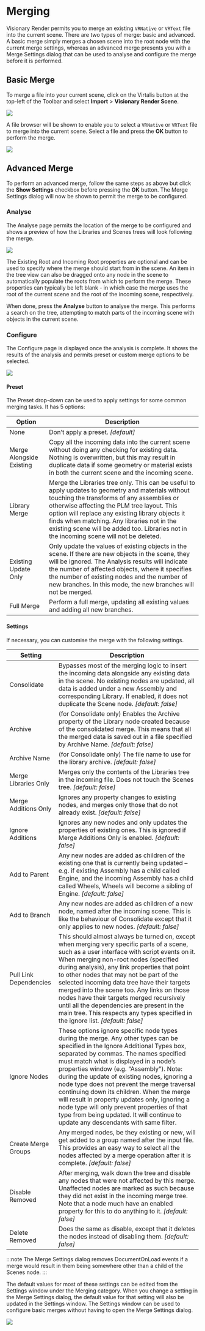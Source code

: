 # Merging

Visionary Render permits you to merge an existing `VRNative` or `VRText` file into the current scene. There are two types of merge: basic and advanced. A basic merge simply merges a chosen scene into the root node with the current merge settings, whereas an advanced merge presents you with a Merge Settings dialog that can be used to analyse and configure the merge before it is performed.

## Basic Merge

To merge a file into your current scene, click on the Virtalis button at the top-left of the Toolbar and select **Import** > **Visionary Render Scene**.

![](/img/user-manual/chapter37/1.jpg)

A file browser will be shown to enable you to select a `VRNative` or `VRText` file to merge into the current scene. Select a file and press the **OK** button to perform the merge.

![](/img/user-manual/chapter37/2.jpg)

## Advanced Merge

To perform an advanced merge, follow the same steps as above but click the **Show Settings** checkbox before pressing the **OK** button. The Merge Settings dialog will now be shown to permit the merge to be configured.

### Analyse

The Analyse page permits the location of the merge to be configured and shows a preview of how the Libraries and Scenes trees will look following the merge.

![](/img/user-manual/chapter37/3.jpg)

The Existing Root and Incoming Root properties are optional and can be used to specify where the merge should start from in the scene. An item in the tree view can also be dragged onto any node in the scene to automatically populate the roots from which to perform the merge. These properties can typically be left blank - in which case the merge uses the root of the current scene and the root of the incoming scene, respectively.

When done, press the **Analyse** button to analyse the merge. This performs a search on the tree, attempting to match parts of the incoming scene with objects in the current scene.

### Configure

The Configure page is displayed once the analysis is complete. It shows the results of the analysis and permits preset or custom merge options to be selected.

![](/img/user-manual/chapter37/4.jpg)

#### Preset

The Preset drop-down can be used to apply settings for some common merging tasks. It has 5 options:

| Option                   | Description                                                                                                                                                                                                                                                                                                                                                                                  |
|--------------------------|----------------------------------------------------------------------------------------------------------------------------------------------------------------------------------------------------------------------------------------------------------------------------------------------------------------------------------------------------------------------------------------------|
| None                     | Don’t apply a preset. *\[default\]*                                                                                                                                                                                                                                                                                                                                                          |
| Merge Alongside Existing | Copy all the incoming data into the current scene without doing any checking for existing data. Nothing is overwritten, but this may result in duplicate data if some geometry or material exists in both the current scene and the incoming scene.                                                                                                                                          |
| Library Merge            | Merge the Libraries tree only. This can be useful to apply updates to geometry and materials without touching the transforms of any assemblies or otherwise affecting the PLM tree layout. This option will replace any existing library objects it finds when matching. Any libraries not in the existing scene will be added too. Libraries not in the incoming scene will not be deleted. |
| Existing Update Only     | Only update the values of existing objects in the scene. If there are new objects in the scene, they will be ignored. The Analysis results will indicate the number of affected objects, where it specifies the number of existing nodes and the number of new branches. In this mode, the new branches will not be merged.                                                                  |
| Full Merge               | Perform a full merge, updating all existing values and adding all new branches.                                                                                                                                                                                                                                                                                                              |

#### Settings

If necessary, you can customise the merge with the following settings.

| Setting | Description |
| --- | --- |
| Consolidate | Bypasses most of the merging logic to insert the incoming data alongside any existing data in the scene. No existing nodes are updated, all data is added under a new Assembly and corresponding Library. If enabled, it does not duplicate the Scene node. *[default: false]* |
| Archive | (for Consolidate only) Enables the Archive property of the Library node created because of the consolidated merge. This means that all the merged data is saved out in a file specified by Archive Name. *[default: false]* |
| Archive Name | (for Consolidate only) The file name to use for the library archive. *[default: false]* |
| Merge Libraries Only | Merges only the contents of the Libraries tree in the incoming file. Does not touch the Scenes tree. *[default: false]* |
| Merge Additions Only | Ignores any property changes to existing nodes, and merges only those that do not already exist. *[default: false]* |
| Ignore Additions | Ignores any new nodes and only updates the properties of existing ones. This is ignored if Merge Additions Only is enabled. *[default: false]* |
| Add to Parent | Any new nodes are added as children of the existing one that is currently being updated – e.g. if existing Assembly has a child called Engine, and the incoming Assembly has a child called Wheels, Wheels will become a sibling of Engine. *[default: false]* |
| Add to Branch | Any new nodes are added as children of a new node, named after the incoming scene. This is like the behaviour of Consolidate except that it only applies to new nodes. *[default: false]* |
| Pull Link Dependencies | This should almost always be turned on, except when merging very specific parts of a scene, such as a user interface with script events on it. When merging non-root nodes (specified during analysis), any link properties that point to other nodes that may not be part of the selected incoming data tree have their targets merged into the scene too. Any links on those nodes have their targets merged recursively until all the dependencies are present in the main tree. This respects any types specified in the ignore list. *[default: false]* |
| Ignore Nodes | These options ignore specific node types during the merge. Any other types can be specified in the Ignore Additional Types box, separated by commas. The names specified must match what is displayed in a node’s properties window (e.g. “Assembly”). Note: during the update of existing nodes, ignoring a node type does not prevent the merge traversal continuing down its children. When the merge will result in property updates only, ignoring a node type will only prevent properties of that type from being updated. It will continue to update any descendants with same filter. |
| Create Merge Groups | Any merged nodes, be they existing or new, will get added to a group named after the input file. This provides an easy way to select all the nodes affected by a merge operation after it is complete. *[default: false]* |
| Disable Removed | After merging, walk down the tree and disable any nodes that were not affected by this merge. Unaffected nodes are marked as such because they did not exist in the incoming merge tree. Note that a node much have an enabled property for this to do anything to it. *[default: false]* |
| Delete Removed | Does the same as disable, except that it deletes the nodes instead of disabling them. *[default: false]* |

:::note
The Merge Settings dialog removes DocumentOnLoad events if a merge would result in them being somewhere other than a child of the Scenes node.
:::

The default values for most of these settings can be edited from the Settings window under the Merging category. When you change a setting in the Merge Settings dialog, the default value for that setting will also be updated in the Settings window. The Settings window can be used to configure basic merges without having to open the Merge Settings dialog.

![](/img/user-manual/chapter37/5.jpg)
